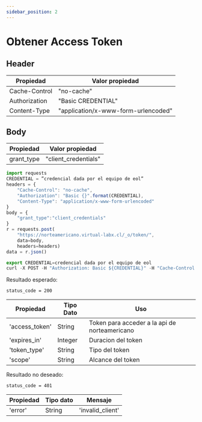 ```yaml
---
sidebar_position: 2
---
```


# Obtener Access Token

## Header

| Propiedad   | Valor propiedad |
| --------------- | --------- |
| Cache-Control        | "no-cache"   |
| Authorization       | "Basic CREDENTIAL"   |                                                                                                                                                                                         |
| Content-Type        | "application/x-www-form-urlencoded"  |                                                                                                                                                                                                      |

## Body

|  Propiedad | Valor propiedad |
| --------------- | --------- |
| grant_type  | "client_credentials"   |                                                                                                                                                                                    |



```jsx title="Ejemplo consulta python"
import requests
CREDENTIAL = ”credencial dada por el equipo de eol”
headers = {
    "Cache-Control": "no-cache",
    "Authorization": "Basic {}".format(CREDENTIAL),
    "Content-Type": "application/x-www-form-urlencoded"
}
body = {
    "grant_type":"client_credentials"
}
r = requests.post(
    "https://norteamericano.virtual-labx.cl/_o/token/",
    data=body,
    headers=headers)
data = r.json()
```

```jsx title="Ejemplo consulta curl"
export CREDENTIAL=credencial dada por el equipo de eol
curl -X POST -H "Authorization: Basic ${CREDENTIAL}" -H "Cache-Control: no-cache" -H "Content-Type: application/x-www-form-urlencoded" "https://norteamericano.virtual-labx.cl/_o/token/" -d "grant_type=client_credentials"

```

Resultado esperado:

    status_code = 200



| Propiedad | Tipo Dato | Uso |
| ------------- | --------- | --------------------------------------------- |
| 'access_token'       | String    | Token para acceder a la api de norteamericano |
| 'expires_in'       | Integer    | Duracion del token |
| 'token_type'       | String    | Tipo del token |
| 'scope'       | String    | Alcance del token |

Resultado no deseado:

    status_code = 401

| Propiedad |Tipo dato  | Mensaje |
| --------------- | --------- | --------- |
| 'error'       | String   | 'invalid_client' |
